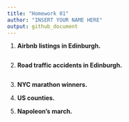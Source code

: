 ```yaml
---
title: "Homework 01"
author: "INSERT YOUR NAME HERE"
output: github_document
---
```


1.  **Airbnb listings in Edinburgh.** 

```r

```

2.  **Road traffic accidents in Edinburgh.**

```r

```

3.  **NYC marathon winners.**


4.  **US counties.**


5.  **Napoleon’s march.**